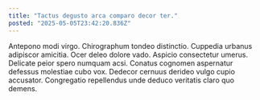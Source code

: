 ```yaml
---
title: "Tactus degusto arca comparo decor ter."
posted: "2025-05-05T23:42:20.836Z"
---
```


Antepono modi virgo. Chirographum tondeo distinctio. Cuppedia urbanus adipiscor amicitia.
Ocer deleo dolore vado. Aspicio consectetur umerus. Delicate peior spero numquam acsi.
Conatus cognomen aspernatur defessus molestiae cubo vox. Dedecor cernuus derideo vulgo cupio accusator. Congregatio repellendus unde deduco veritatis claro quo demens.
